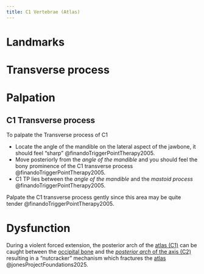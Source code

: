 ```yaml
---
title: C1 Vertebrae (Atlas)
---
```


# Landmarks

# Transverse process

# Palpation

## C1 Transverse process {#transverse-process-palpation}

To palpate the Transverse process of C1

- Locate the angle of the mandible on the lateral aspect of the jawbone, it should feel "sharp" @finandoTriggerPointTherapy2005.
- Move posteriorly from the *angle of the mandible* and you should feel the bony prominence of the C1 transverse process @finandoTriggerPointTherapy2005.
- C1 TP lies between the *angle of the mandible* and the *mastoid process* @finandoTriggerPointTherapy2005.

::: {.callout-caution}
Palpate the C1 transverse process gently since this area may be quite tender @finandoTriggerPointTherapy2005.
:::

# Dysfunction

During a violent forced extension, the posterior arch of the [atlas (C1)]({{< var ref-c1-bone.path >}}) can be caught between the [occipital bone]({{< var ref-occipital-bone.path >}}) and the [*posterior arch* of the axis (C2)]({{< var ref-c2-bone.path >}}) resulting in a "nutcracker" mechanism which fractures the [atlas]({{< var ref-c1-bone.path >}}) @jonesProjectFoundations2025.